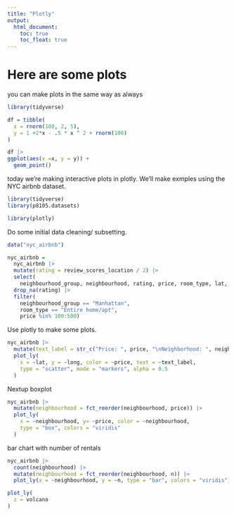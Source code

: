 ```yaml
---
title: "Plotly"
output: 
  html_document:
    toc: true
    toc_float: true
---
```


# Here are some plots

you can make plots in the same way as always

```r
library(tidyverse)

df = tibble(
  x = rnorm(100, 2, 5), 
  y = 1 +2*x - .5 * x ^ 2 + rnorm(100)
)

df |> 
ggplot(aes(x =x, y = y)) +
  geom_point()
```

today we're making interactive plots in plotly. We'll make exmples using the NYC airbnb dataset.

```r
library(tidyverse)
library(p8105.datasets)

library(plotly)
```

Do some initial data cleaning/ subsetting.

```r
data("nyc_airbnb")

nyc_airbnb = 
  nyc_airbnb |> 
  mutate(rating = review_scores_location / 2) |>
  select(
    neighbourhood_group, neighbourhood, rating, price, room_type, lat, long) |>
  drop_na(rating) |>
  filter(
    neighbourhood_group == "Manhattan",
    room_type == "Entire home/apt",
    price %in% 100:500)

```

Use plotly to make some plots.
```r
nyc_airbnb |> 
  mutate(text_label = str_c("Price: ", price, "\nNeighborhood: ", neighbourhood)) |>
  plot_ly(
    x = ~lat, y = ~long, color = ~price, text = ~text_label,
    type = "scatter", mode = "markers", alpha = 0.5
  )
```

Nextup boxplot

```r
nyc_airbnb |>
  mutate(neighbourhood = fct_reorder(neighbourhood, price)) |>
  plot_ly(
    x = ~neighbourhood, y= ~price, color = ~neighbourhood,
    type = "box", colors = "viridis"
  )

```
bar chart with number of rentals

```r
nyc_airbnb |> 
  count(neighbourhood) |> 
  mutate(neighbourhood = fct_reorder(neighbourhood, n)) |> 
  plot_ly(x = ~neighbourhood, y = ~n, type = "bar", colors = "viridis")
```

```r
plot_ly(
  z = volcano
)
```

